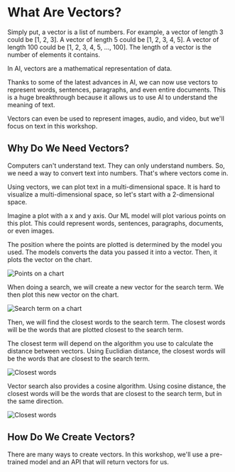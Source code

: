 # What Are Vectors?

Simply put, a vector is a list of numbers. For example, a vector of length 3 could be [1, 2, 3]. A vector of length 5 could be [1, 2, 3, 4, 5]. A vector of length 100 could be [1, 2, 3, 4, 5, ..., 100]. The length of a vector is the number of elements it contains.

In AI, vectors are a mathematical representation of data.

Thanks to some of the latest advances in AI, we can now use vectors to represent words, sentences, paragraphs, and even entire documents. This is a huge breakthrough because it allows us to use AI to understand the meaning of text.

Vectors can even be used to represent images, audio, and video, but we'll focus on text in this workshop.

## Why Do We Need Vectors?

Computers can't understand text. They can only understand numbers. So, we need a way to convert text into numbers. That's where vectors come in.

Using vectors, we can plot text in a multi-dimensional space. It is hard to visualize a multi-dimensional space, so let's start with a 2-dimensional space.

Imagine a plot with a x and y axis. Our ML model will plot various points on this plot. This could represent words, sentences, paragraphs, documents, or even images.

The position where the points are plotted is determined by the model you used. The models converts the data you passed it into a vector. Then, it plots the vector on the chart.

![Points on a chart](/img/7-vector-search/1-vectors.png)

When doing a search, we will create a new vector for the search term. We then plot this new vector on the chart.

![Search term on a chart](/img/7-vector-search/2-vector-query.png)

Then, we will find the closest words to the search term. The closest words will be the words that are plotted closest to the search term.

The closest term will depend on the algorithm you use to calculate the distance between vectors. Using Euclidian distance, the closest words will be the words that are closest to the search term.

![Closest words](/img/7-vector-search/3-euclidean.png)

Vector search also provides a cosine algorithm. Using cosine distance, the closest words will be the words that are closest to the search term, but in the same direction.

![Closest words](/img/7-vector-search/4-cosine.png)

## How Do We Create Vectors?

There are many ways to create vectors. In this workshop, we'll use a pre-trained model and an API that will return vectors for us.